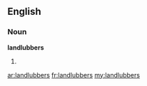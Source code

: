 ==English==

===Noun===
'''landlubbers'''

# {{plural of|[[landlubber]]}}

[[ar:landlubbers]]
[[fr:landlubbers]]
[[my:landlubbers]]